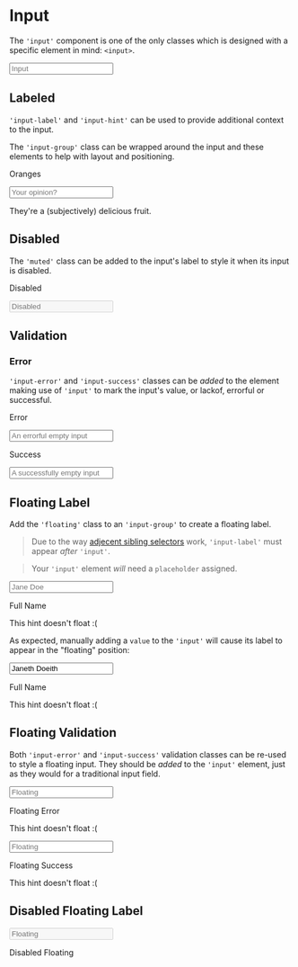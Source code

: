 
<Meta title="Components/Input" />

# Input

The `'input'` component is one of the only classes which is designed with a specific element in mind: `<input>`.

<Canvas>
  <Story name="Default">
    <input className="input" placeholder="Input" />
  </Story>
</Canvas>

## Labeled

`'input-label'` and `'input-hint'` can be used to provide additional context to the input.

The `'input-group'` class can be wrapped around the input and these elements to help with layout and positioning.

<Canvas>
  <Story name="Labeled">
    <label className="input-group">
      <p className="input-label">Oranges</p>
      <input className="input" placeholder="Your opinion?" />
      <p className="input-hint">They're a (subjectively) delicious fruit.</p>
    </label>
  </Story>
</Canvas>

## Disabled

The `'muted'` class can be added to the input's label to style it when its input is disabled.

<Canvas>
  <Story name="Disabled">
    <label className="input-group">
      <p className="muted">Disabled</p>
      <input className="input" disabled placeholder="Disabled" />
    </label>
  </Story>
</Canvas>

## Validation

### Error

`'input-error'` and `'input-success'` classes can be *added* to the element making use of `'input'` to mark the input's value, or lackof,
errorful or successful.

<Canvas>
  <Story name="Error">
    <label className="input-group">
      <p className="input-label">Error</p>
      <input className="input input-error" placeholder="An errorful empty input" />
    </label>
  </Story>
</Canvas>

<Canvas>
  <Story name="Success">
    <label className="input-group">
      <p className="input-label">Success</p>
      <input className="input input-success" placeholder="A successfully empty input" />
    </label>
  </Story>
</Canvas>

## Floating Label

Add the `'floating'` class to an `'input-group'` to create a floating label.

> Due to the way [adjecent sibling selectors](https://developer.mozilla.org/en-US/docs/Web/CSS/Adjacent_sibling_combinator) work, `'input-label'` must appear *after* `'input'`.

> Your `'input'` element *will* need a `placeholder` assigned.

<Canvas>
  <Story name="Floating Label">
    <label className="input-group floating">
      <input autoComplete="name" className="input" placeholder="Jane Doe" />
      <p className="input-label">Full Name</p>
      <p className="input-hint">This hint doesn't float :(</p>
    </label>
  </Story>
</Canvas>

As expected, manually adding a `value` to the `'input'` will cause its label to appear in the "floating" position:

<Canvas>
  <Story name="Floating Label w/ Value">
    <label className="input-group floating">
      <input autoComplete="name" className="input" placeholder="Jane Doe" value="Janeth Doeith" />
      <p className="input-label">Full Name</p>
      <p className="input-hint">This hint doesn't float :(</p>
    </label>
  </Story>
</Canvas>

## Floating Validation

Both `'input-error'` and `'input-success'` validation classes can be re-used to style a floating input.
They should be *added* to the `'input'` element, just as they would for a traditional input field.

<Canvas>
  <Story name="Floating Error">
    <label className="input-group floating">
      <input className="input input-error" placeholder="Floating" />
      <p className="input-label">Floating Error</p>
      <p className="input-hint">This hint doesn't float :(</p>
    </label>
  </Story>
</Canvas>

<Canvas>
  <Story name="Floating Success">
    <label className="input-group floating">
      <input className="input input-success" placeholder="Floating" />
      <p className="input-label">Floating Success</p>
      <p className="input-hint">This hint doesn't float :(</p>
    </label>
  </Story>
</Canvas>

## Disabled Floating Label

<Canvas>
  <Story name="Disabled Floating Label">
    <label className="input-group floating">
      <input className="input" disabled placeholder="Floating" />
      <p className="input-label">Disabled Floating</p>
    </label>
  </Story>
</Canvas>
